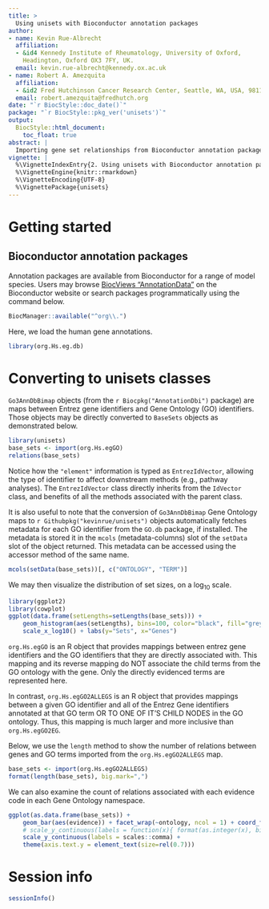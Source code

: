 ```yaml
---
title: >
  Using unisets with Bioconductor annotation packages
author:
- name: Kevin Rue-Albrecht
  affiliation: 
  - &id4 Kennedy Institute of Rheumatology, University of Oxford,
    Headington, Oxford OX3 7FY, UK.
  email: kevin.rue-albrecht@kennedy.ox.ac.uk
- name: Robert A. Amezquita
  affiliation: 
  - &id2 Fred Hutchinson Cancer Research Center, Seattle, WA, USA, 98115
  email: robert.amezquita@fredhutch.org
date: "`r BiocStyle::doc_date()`"
package: "`r BiocStyle::pkg_ver('unisets')`"
output: 
  BiocStyle::html_document:
    toc_float: true
abstract: |
  Importing gene set relationships from Bioconductor annotation packages.
vignette: |
  %\VignetteIndexEntry{2. Using unisets with Bioconductor annotation packages}
  %\VignetteEngine{knitr::rmarkdown}
  %\VignetteEncoding{UTF-8}  
  %\VignettePackage{unisets}
---
```


# Getting started

## Bioconductor annotation packages

Annotation packages are available from Bioconductor for a range of model species.
Users may browse [BiocViews "AnnotationData"](https://bioconductor.org/packages/release/BiocViews.html#___AnnotationData)
on the Bioconductor website or search packages programmatically using the command below.

```r
BiocManager::available("^org\\.")
```

Here, we load the human gene annotations.

```r
library(org.Hs.eg.db)
```

# Converting to unisets classes

`Go3AnnDbBimap` objects (from the `r Biocpkg("AnnotationDbi")` package) are maps between Entrez gene identifiers and Gene Ontology (GO) identifiers.
Those objects may be directly converted to `BaseSets` objects as demonstrated below.

```r
library(unisets)
base_sets <- import(org.Hs.egGO)
relations(base_sets)
```

Notice how the `"element"` information is typed as `EntrezIdVector`, allowing the type of identifier to affect downstream methods (e.g., pathway analyses).
The `EntrezIdVector` class directly inherits from the `IdVector` class, and benefits of all the methods associated with the parent class.

It is also useful to note that the conversion of `Go3AnnDbBimap` Gene Ontology maps to `r Githubpkg("kevinrue/unisets")` objects automatically fetches metadata for each GO identifier from the `GO.db` package, if installed.
The metadata is stored it in the `mcols` (metadata-columns) slot of the `setData` slot of the object returned.
This metadata can be accessed using the accessor method of the same name.

```r
mcols(setData(base_sets))[, c("ONTOLOGY", "TERM")]
```

We may then visualize the distribution of set sizes, on a log~10~ scale.

```r
library(ggplot2)
library(cowplot)
ggplot(data.frame(setLengths=setLengths(base_sets))) +
    geom_histogram(aes(setLengths), bins=100, color="black", fill="grey") +
    scale_x_log10() + labs(y="Sets", x="Genes")
```

`org.Hs.egGO` is an R object that provides mappings between entrez gene identifiers and the GO identifiers that they are directly associated with.
This mapping and its reverse mapping do NOT associate the child terms from the GO ontology with the gene.
Only the directly evidenced terms are represented here.

In contrast, `org.Hs.egGO2ALLEGS` is an R object that provides mappings between a given GO identifier and all of the Entrez Gene identifiers annotated at that GO term OR TO ONE OF IT'S CHILD NODES in the GO ontology.
Thus, this mapping is much larger and more inclusive than `org.Hs.egGO2EG`.

Below, we use the `length` method to show the number of relations between genes and GO terms imported from the `org.Hs.egGO2ALLEGS` map.

```r
base_sets <- import(org.Hs.egGO2ALLEGS)
format(length(base_sets), big.mark=",")
```

We can also examine the count of relations associated with each evidence code in each Gene Ontology namespace.

```r
ggplot(as.data.frame(base_sets)) +
    geom_bar(aes(evidence)) + facet_wrap(~ontology, ncol = 1) + coord_flip() +
    # scale_y_continuous(labels = function(x){ format(as.integer(x), big.mark = ",") }) +
    scale_y_continuous(labels = scales::comma) +
    theme(axis.text.y = element_text(size=rel(0.7)))
```

# Session info {.unnumbered}

```r
sessionInfo()
```
